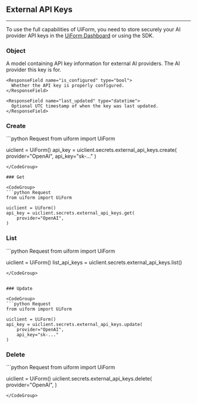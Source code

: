 

## External API Keys

---

To use the full capabilities of UiForm, you need to store securely your AI provider API keys in the [UiForm Dashboard](https://uiform.com/dashboard/settings) or using the SDK.



### Object
<ResponseField name="Object" type="ExternalAPIKey">
A model containing API key information for external AI providers.
  <Expandable title="properties">
    <ResponseField name="provider" type="OpenAI | Anthropic | Gemini | xAI">
      The AI provider this key is for.
    </ResponseField>

    <ResponseField name="is_configured" type="bool">
      Whether the API key is properly configured.
    </ResponseField>

    <ResponseField name="last_updated" type="datetime">
      Optional UTC timestamp of when the key was last updated.
    </ResponseField>
  </Expandable>
</ResponseField>

### Create

<CodeGroup>
```python Request
from uiform import UiForm

uiclient = UiForm()
api_key = uiclient.secrets.external_api_keys.create(
    provider="OpenAI",
    api_key="sk-..."
)
```
</CodeGroup>

### Get

<CodeGroup>
```python Request
from uiform import UiForm

uiclient = UiForm()
api_key = uiclient.secrets.external_api_keys.get(
    provider="OpenAI",
)
```
</CodeGroup>

### List

<CodeGroup>
```python Request
from uiform import UiForm

uiclient = UiForm()
list_api_keys = uiclient.secrets.external_api_keys.list()
```
</CodeGroup>


### Update

<CodeGroup>
```python Request
from uiform import UiForm

uiclient = UiForm()
api_key = uiclient.secrets.external_api_keys.update(
    provider="OpenAI",
    api_key="sk-..."
)
```
</CodeGroup>

### Delete

<CodeGroup>
```python Request
from uiform import UiForm

uiclient = UiForm()
uiclient.secrets.external_api_keys.delete(
    provider="OpenAI",
)
```
</CodeGroup>

